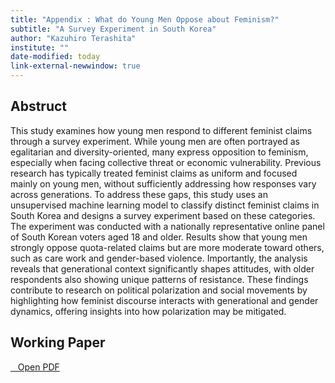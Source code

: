 ```yaml
---
title: "Appendix : What do Young Men Oppose about Feminism?"
subtitle: "A Survey Experiment in South Korea"
author: "Kazuhiro Terashita"
institute: ""
date-modified: today
link-external-newwindow: true
---
```


## Abstruct

This study examines how young men respond to different feminist claims through a survey experiment. While young men are often portrayed as egalitarian and diversity-oriented, many express opposition to feminism, especially when facing collective threat or economic vulnerability. Previous research has typically treated feminist claims as uniform and focused mainly on young men, without sufficiently addressing how responses vary across generations. To address these gaps, this study uses an unsupervised machine learning model to classify distinct feminist claims in South Korea and designs a survey experiment based on these categories. The experiment was conducted with a nationally representative online panel of South Korean voters aged 18 and older. Results show that young men strongly oppose quota-related claims but are more moderate toward others, such as care work and gender-based violence. Importantly, the analysis reveals that generational context significantly shapes attitudes, with older respondents also showing unique patterns of resistance. These findings contribute to research on political polarization and social movements by highlighting how feminist discourse interacts with generational and gender dynamics, offering insights into how polarization may be mitigated. 

## Working Paper

<a href="Paper/paper.pdf" class="btn btn-primary btn-sm" target="_blank" role="button"><i class="bi bi-window"></i>   Open PDF</a>

<!--
## Slides

<a href="Slides/slide_JSQPS.html" class="btn btn-primary btn-sm" target="_blank" role="button"><i class="bi bi-window"></i> Open in a new tab</a>

```{=html}
<iframe class="slide-deck" src="Slides/slide_JSQPS.html" width="100%" style="aspect-ratio: 16 / 9.2;"></iframe>
```


## Regression Table

### Liner Regression and Matching

```R
#| echo: false
#| output: asis

pacman::p_load(tidyverse, 
               marginaleffects,
               summarytools,
               modelsummary,
               mediation,
               ggpubr, gt, kableExtra)


att_df <- readRDS("ResultData/att_df.rds")

new.names <- c("(Intercept)" = "(Intercept)",
               mv_dm = "Past Movement",
               welfare_b_rate = "Welfare-related Budget",
               laborforce_rate_mean = "Women's Laborforce",
               Marriages_rate_mean = "Marriages Rate",
               Fertility_mean = "Fertility Rate",
               Female_rate_mean = "Female Members",
               Prog_rate_mean = "Progressive Members")

modelsummary(att_df, output = "gt",
             coef_map = new.names,
             estimate  = c("{estimate}{stars}"),
             gof_map   = c("nobs", "r.squared", "adj.r.squared"),
             note      = "note: 0 < ‘***’ 0.001 ‘**’ 0.01 ‘*’ 0.05 ‘+’ 0.1 ‘ ’ 1. \r (a) is non replacement, (b),(c) are matching with replacement")|>
  tab_options(
    container.overflow.x = TRUE
  )


```


### Causal Mediation Analysis

```R
#| echo: false
#| output: asis


model.m <- readRDS("ResultData/model.m.rds")
model.y <- readRDS("ResultData/model.y.rds")

set.seed(125)

m.out_1 <- suppressMessages( #これしないとメッセージが入る
  mediate(model.m, model.y, 
                   boot=TRUE,sims=100, 
                   treat="mv_dm", 
                   mediator="Female_rate_mean")
  )

m.out_1_df <- data.frame(
         Effects = c("ACME", "ADE", "Total Effect"),
         Estimate = c(m.out_1$d0, m.out_1$z0, m.out_1$tau.coef),
         Lower = c(m.out_1$d0.ci[1], m.out_1$z0.ci[1], m.out_1$tau.ci[1]),
         Upper = c(m.out_1$d0.ci[2], m.out_1$z0.ci[2], m.out_1$tau.ci[2]))|>
  mutate(Sig = if_else(Lower * Upper > 0, "Significant", "Insignificant"))

m.out_1_df |>
  gt() |>
    fmt_number(decimals = 3)

```



## Sensitivity Analysis

Causal mediation analysis relies on the sequential ignorability assumption, which cannot be directly tested with observed data. This assumption implies that treatment is negligible if there are observed pretreatment confounders, and mediators are negligible if there are observed treatment and observed pretreatment covariates.

For test such a key identification assumption, we can perform a sensitivity analysis. I use `mediation` package and probe the plausibility of this assumption.



```R
#| echo: false
#| output: asis

sens.out <- medsens(m.out_1, rho.by = 0.1, effect.type = "indirect",sims = 100)

plot(sens.out, sens.par = "rho", main = "Anxiety", ylim = c(-0.2, 0.2))

plot(sens.out, sens.par = "R2", r.type = "total", sign.prod = "positive")

plot(sens.out, sens.par = "R2", r.type = "total", sign.prod = "negative")

```

-->